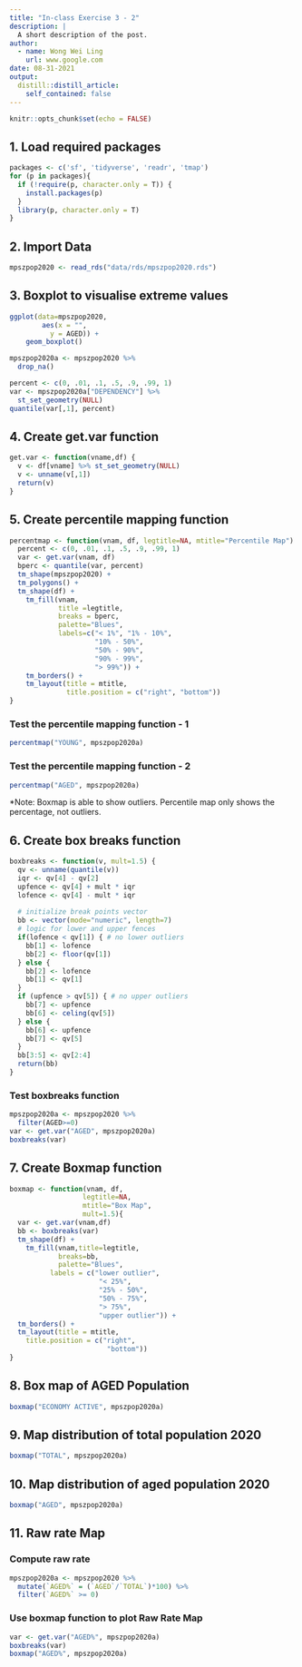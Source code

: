 ```yaml
---
title: "In-class Exercise 3 - 2"
description: |
  A short description of the post.
author:
  - name: Wong Wei Ling
    url: www.google.com
date: 08-31-2021
output:
  distill::distill_article:
    self_contained: false
---
```



```r
knitr::opts_chunk$set(echo = FALSE)
```

## 1. Load required packages
```r
packages <- c('sf', 'tidyverse', 'readr', 'tmap')
for (p in packages){
  if (!require(p, character.only = T)) {
    install.packages(p)
  }
  library(p, character.only = T)
}
```

## 2. Import Data
```r
mpszpop2020 <- read_rds("data/rds/mpszpop2020.rds")

```

## 3. Boxplot to visualise extreme values
```r
ggplot(data=mpszpop2020,
        aes(x = "",
          y = AGED)) +
    geom_boxplot()
```

```r
mpszpop2020a <- mpszpop2020 %>%
  drop_na()
```


```r
percent <- c(0, .01, .1, .5, .9, .99, 1)
var <- mpszpop2020a["DEPENDENCY"] %>%
  st_set_geometry(NULL)
quantile(var[,1], percent)
```

## 4. Create get.var function
```r
get.var <- function(vname,df) {
  v <- df[vname] %>% st_set_geometry(NULL)
  v <- unname(v[,1])
  return(v)
}
```


## 5. Create percentile mapping function
```r
percentmap <- function(vnam, df, legtitle=NA, mtitle="Percentile Map") {
  percent <- c(0, .01, .1, .5, .9, .99, 1)
  var <- get.var(vnam, df)
  bperc <- quantile(var, percent)
  tm_shape(mpszpop2020) + 
  tm_polygons() +
  tm_shape(df) +
    tm_fill(vnam, 
            title =legtitle, 
            breaks = bperc,
            palette="Blues", 
            labels=c("< 1%", "1% - 10%",
                     "10% - 50%",
                     "50% - 90%",
                     "90% - 99%",
                     "> 99%")) +
    tm_borders() +
    tm_layout(title = mtitle,
              title.position = c("right", "bottom"))
}
```


### Test the percentile mapping function - 1
```r
percentmap("YOUNG", mpszpop2020a)
```

### Test the percentile mapping function - 2
```r
percentmap("AGED", mpszpop2020a)

```

*Note: Boxmap is able to show outliers. Percentile map only shows the percentage, not outliers.

## 6. Create box breaks function
```r
boxbreaks <- function(v, mult=1.5) {
  qv <- unname(quantile(v))
  iqr <- qv[4] - qv[2]
  upfence <- qv[4] + mult * iqr
  lofence <- qv[4] - mult * iqr
  
  # initialize break points vector
  bb <- vector(mode="numeric", length=7)
  # logic for lower and upper fences
  if(lofence < qv[1]) { # no lower outliers
    bb[1] <- lofence
    bb[2] <- floor(qv[1])
  } else {
    bb[2] <- lofence
    bb[1] <- qv[1]
  }
  if (upfence > qv[5]) { # no upper outliers
    bb[7] <- upfence
    bb[6] <- celing(qv[5])
  } else {
    bb[6] <- upfence
    bb[7] <- qv[5]
  }
  bb[3:5] <- qv[2:4]
  return(bb)
}
```


### Test boxbreaks function 
```r
mpszpop2020a <- mpszpop2020 %>%
  filter(AGED>=0)
var <- get.var("AGED", mpszpop2020a)
boxbreaks(var)
```
## 7. Create Boxmap function
```r
boxmap <- function(vnam, df,
                  legtitle=NA,
                  mtitle="Box Map",
                  mult=1.5){
  var <- get.var(vnam,df)
  bb <- boxbreaks(var)
  tm_shape(df) +
    tm_fill(vnam,title=legtitle,
            breaks=bb,
            palette="Blues",
          labels = c("lower outlier",
                      "< 25%",
                      "25% - 50%",
                      "50% - 75%",
                      "> 75%",
                      "upper outlier")) +
  tm_borders() +
  tm_layout(title = mtitle,
    title.position = c("right",
                        "bottom"))
}
```

## 8. Box map of AGED Population
```r
boxmap("ECONOMY ACTIVE", mpszpop2020a)
```


## 9. Map distribution of total population 2020
```r
boxmap("TOTAL", mpszpop2020a)
```

## 10. Map distribution of aged population 2020
```r
boxmap("AGED", mpszpop2020a)

```


## 11. Raw rate Map
### Compute raw rate
```r
mpszpop2020a <- mpszpop2020 %>%
  mutate(`AGED%` = (`AGED`/`TOTAL`)*100) %>%
  filter(`AGED%` >= 0)
```

### Use boxmap function to plot Raw Rate Map 
```r
var <- get.var("AGED%", mpszpop2020a)
boxbreaks(var)
boxmap("AGED%", mpszpop2020a)
```
